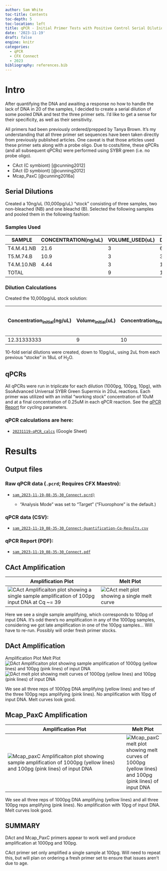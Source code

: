 ```yaml
---
author: Sam White
toc-title: Contents
toc-depth: 5
toc-location: left
title: qPCR - Initial Primer Tests with Positive Control Serial Dilutions
date: '2023-11-19'
draft: false
engine: knitr
categories: 
  - qPCR
  - CFX Connect
  - 2023
bibliography: references.bib
---
```


# Intro

After quantifying the DNA and awaiting a response no how to handle the lack of DNA in 20 of the samples, I decided to create a serial dilution of some pooled DNA and test the three primer sets. I'd like to get a sense for their specificity, as well as their sensitivity.

All primers had been previously ordered/prepped by Tanya Brown. It's my understanding that all three primer set sequences have been taken directly from previously published articles. One caveat is that those articles used these primer sets along with a probe oligo. Due to costs/time, these qPCRs (and all subsequent qPCRs) were performed using SYBR green (i.e. no probe oligo).

-   CAct (C symbiont) [@cunning2012]
-   DAct (D symbiont) [@cunning2012]
-   Mcap_PaxC [@cunning2016a]

## Serial Dilutions

Created a 10ng/uL (10,000pg/uL) "stock" consisting of three samples, two non-bleached (NB) and one bleachd (B). Selected the following samples and pooled them in the following fashion:

### Samples Used

| SAMPLE     | CONCENTRATION(ng/uL) | VOLUME_USED(uL) | DNA(ng) |
|------------|----------------------|-----------------|---------|
| T4.M.41.NB | 21.6                 | 3               | 64.8    |
| T5.M.74.B  | 10.9                 | 3               | 32.7    |
| T4.M.10.NB | 4.44                 | 3               | 13.32   |
| TOTAL      |                      | 9               | 110.82  |

### Dilution Calculations

Created the 10,000pg/uL stock solution:

| Concentration<sub>initial</sub>(ng/uL) | Volume<sub>initial</sub>(uL) | Concentration<sub>final</sub>(ng/uL) | Volume<sub>final</sub>(uL) | Volume H<sub>2</sub>O to reach Volume<sub>final</sub> |
|--------------|--------------|--------------|--------------|-----------------|
| 12.31333333                            | 9                            | 10                                   | 11.082                     | 2.082                                                 |

10-fold serial dilutions were created, down to 10pg/uL, using 2uL from each previous "stocke" in 18uL of H<sub>2</sub>O.

## qPCRs

All qPCRs were run in triplicate for each dilution (1000pg, 100pg, 10pg), with SsoAdvanced Universal SYBR Green Supermix in 20uL reactions. Each primer was utilized with an initial "working stock" concentration of 10uM and at a final concentration of 0.25uM in each qPCR reaction. See the [qPCR Report](#qpcr-report-(pdf)) for cycling parameters.

### qPCR calculations are here:

-   [`20231119-qPCR_calcs`](https://docs.google.com/spreadsheets/d/1ISb1ddusjLLSjdh3rafKh9rHuM7nukk2kYJmlkSaBDY/edit?usp=sharing) (Google Sheet)

# Results

## Output files

### Raw qPCR data (`.pcrd`; Requires CFX Maestro):

- [`sam_2023-11-19-08-35-30_Connect.pcrd)`](../../../data/qPCR/testing/raw/sam_2023-11-19-08-35-30_Connect.pcrd)

  - "Analysis Mode" was set to "Target" ("Fluorophore" is the default.)

### qPCR data (CSV):

- [`sam_2023-11-19_08-35-30_Connect-Quantification-Cq-Results.csv`](../../../data/qPCR/testing/exported/sam_2023-11-19_08-35-30_Connect-Quantification-Cq-Results.csv)

### qPCR Report (PDF):

- [`sam_2023-11-19_08-35-30_Connect.pdf`](../../../data/qPCR/testing/cfx_reports/sam_2023-11-19_08-35-30_Connect.pdf)

## CAct Amplification

| Amplification Plot                                                                                                                                                                      | Melt Plot                                                                                                                     |
|-----------------------------------------------------------------------------------------------------------------------------------------------------------------------------------------|-------------------------------------------------------------------------------------------------------------------------------|
| ![CAct Amplificaiton plot showing a single sample amplification of 100pg input DNA at Cq ~= 39](../../../data/qPCR/testing/exported/sam_2023-11-19-08-35-30-CAct-Amplification_plot.png) | ![CAct melt plot showing a single melt curve](../../../data/qPCR/testing/exported/sam_2023-11-19-08-35-30-CAct-Melt_plot.png) |

Here we see a single sample amplifying, which corresponds to 100pg of input DNA. It's odd there's no amplification in any of the 1000pg samples, considering we got late amplification in one of the 100pg samples... Will have to re-run. Possibly will order fresh primer stocks.

## DAct Amplification

Amplification Plot	Melt Plot
![DAct Amplificaiton plot showing sample amplification of 1000pg (yellow lines) and 100pg (pink lines) of input DNA](../../../data/qPCR/testing/exported/sam_2023-11-19-08-35-30-DAct-Amplification_plot.png)	![DAct melt plot showing melt curves of 1000pg (yellow lines) and 100pg (pink lines) of input DNA](../../../data/qPCR/testing/exported/sam_2023-11-19-08-35-30-CAct-Melt_plot.png)

We see all three reps of 1000pg DNA amplifying (yellow lines) and two of the three 100pg reps amplifying (pink lines). No amplification with 10pg of input DNA. Melt curves look good.

## Mcap_PaxC Amplification

| Amplification Plot                                                                                                                                                                                                                                                                                                                                                                                                                                                                                                                                                                                        | Melt Plot                                                                                                                                                                                    |
|-----------------------------------------------------------------------------------------------------------------------------------------------------------------------------------------------------------------------------------------------------------------------------------------------------------------------------------------------------------------------------------------------------------------------------------------------------------------------------------------------------------------------------------------------------------------------------------------------------------|----------------------------------------------------------------------------------------------------------------------------------------------------------------------------------------------|
| ![Mcap_paxC Amplificaiton plot showing sample amplification of 1000pg (yellow lines) and 100pg (pink lines) of input DNA](../../../data/qPCR/testing/exported/Amplification Plot Melt Plot ![DAct Amplificaiton plot showing sample amplification of 1000pg (yellow lines) and 100pg (pink lines) of input DNA at Cq ~= 39](../../../data/qPCR/testing/exported/sam_2023-11-19-08-35-30-DAct-Amplification_plot.png) ![CAct melt plot showing melt curves of 1000pg (yellow lines) and 100pg (pink lines) of input DNA](../../../data/qPCR/testing/exported/sam_2023-11-19-08-35-30-CAct-Melt_plot.png) ) | ![Mcap_paxC melt plot showing melt curves of 1000pg (yellow lines) and 100pg (pink lines) of input DNA](../../../data/qPCR/testing/exported/sam_2023-11-19-08-35-30-Mcap_PaxC-Melt_plot.png) |

We see all three reps of 1000pg DNA amplifying (yellow lines) and all three 100pg reps amplifying (pink lines). No amplification with 10pg of input DNA. Melt curves look good.

## SUMMARY

DAct and Mcap_PaxC primers appear to work well and produce amplification at 1000pg and 100pg.

CAct primer set only amplified a single sample at 100pg. Will need to repeat this, but will plan on ordering a fresh primer set to ensure that issues aren't due to age.